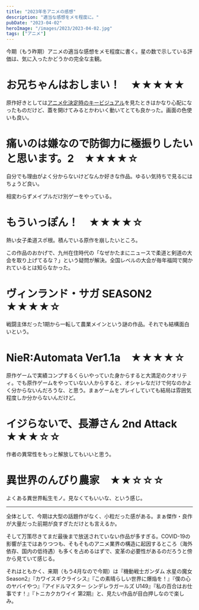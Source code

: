```yaml
---
title: "2023年冬アニメの感想"
description: "適当な感想をメモ程度に。"
pubDate: "2023-04-02"
heroImage: "/images/2023/2023-04-02.jpg"
tags: ["アニメ"]
---
```


今期（もう昨期）アニメの適当な感想をメモ程度に書く。星の数で示している評価は、気に入ったかどうかの完全な主観。

# お兄ちゃんはおしまい！　★★★★★

原作好きとしては[アニメ化決定時のキービジュアル](https://dengekionline.com/articles/129389/)を見たときはかなり心配になったものだけど、蓋を開けてみるとかわいく動いてとても良かった。画面の色使いも良い。

# 痛いのは嫌なので防御力に極振りしたいと思います。2　★★★★☆

自分でも理由がよく分からないけどなんか好きな作品。ゆるい気持ちで見るにはちょうど良い。

相変わらずメイプルだけ別ゲーをやっている。

# もういっぽん！　★★★★☆

熱い女子柔道スポ根。積んでいる原作を崩したいところ。

この作品のおかげで、九州在住時代の「なぜかたまにニュースで柔道と剣道の大会を取り上げてるな？」という疑問が解決。全国レベルの大会が毎年福岡で開かれているとは知らなかった。

# ヴィンランド・サガ SEASON2　★★★★☆

戦闘主体だった1期から一転して農業メインという謎の作品。それでも結構面白いという。

# NieR:Automata Ver1.1a　★★★★☆

原作ゲームで実績コンプするくらいやっていた身からすると大満足のクオリティ。でも原作ゲームをやっていない人からすると、オシャレなだけで何なのかよく分からないんだろうな、と思う。まぁゲームをプレイしていても結局は雰囲気程度しか分からないんだけど。

# イジらないで、長瀞さん 2nd Attack　★★★☆☆

作者の異常性をもっと解放してもいいと思う。

# 異世界のんびり農家　★★☆☆☆

よくある異世界転生モノ。見なくてもいいな、という感じ。

---

全体として、今期は大型の話題作がなく、小粒だった感がある。まぁ傑作・良作が大量だった前期が良すぎただけとも言えるか。

そして万策尽きてまだ最後まで放送されていない作品が多すぎる。COVID-19の影響が主ではありつつも、そもそものアニメ業界の構造に起因するところ（海外依存、国内の低待遇）も多くを占めるはずで、変革の必要性があるのだろうと傍から見ていて感じる。

それはともかく、来期（もう4月なので今期）は『機動戦士ガンダム 水星の魔女 Season2』『カワイスギクライシス』『この素晴らしい世界に爆焔を！』『僕の心のヤバイやつ』『アイドルマスター シンデレラガールズ U149』『私の百合はお仕事です！』『トニカクカワイイ 第2期』と、見たい作品が目白押しなので楽しみ。
